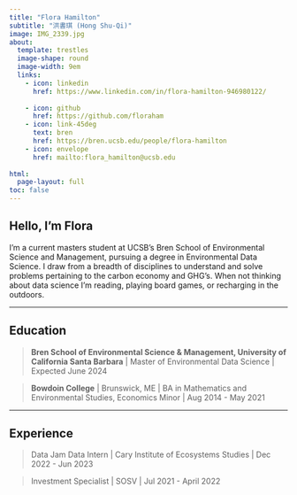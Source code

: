 ```yaml
---
title: "Flora Hamilton"
subtitle: "洪書琪 (Hong Shu-Qi)"
image: IMG_2339.jpg
about: 
  template: trestles
  image-shape: round
  image-width: 9em
  links:
    - icon: linkedin
      href: https://www.linkedin.com/in/flora-hamilton-946980122/
      
    - icon: github
      href: https://github.com/floraham
    - icon: link-45deg
      text: bren
      href: https://bren.ucsb.edu/people/flora-hamilton
    - icon: envelope
      href: mailto:flora_hamilton@ucsb.edu
      
html:
  page-layout: full
toc: false
---
```


## Hello, I'm Flora

I'm a current masters student at UCSB's Bren School of Environmental Science and Management, pursuing a degree in Environmental Data Science. I draw from a breadth of disciplines to understand and solve problems pertaining to the carbon economy and GHG's. When not thinking about data science I'm reading, playing board games, or recharging in the outdoors.

------------------------------------------------------------------------

## Education

> **Bren School of Environmental Science & Management, University of California Santa Barbara** \| Master of Environmental Data Science \| Expected June 2024

> **Bowdoin College** \| Brunswick, ME \| BA in Mathematics and Environmental Studies, Economics Minor \| Aug 2014 - May 2021

------------------------------------------------------------------------

## Experience

> Data Jam Data Intern \| Cary Institute of Ecosystems Studies \| Dec 2022 - Jun 2023

> Investment Specialist \| SOSV \| Jul 2021 - April 2022
